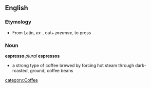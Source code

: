 ==English==
=== Etymology ===
*From Latin, ''ex''-, out+ ''premere'', to press
=== Noun ===
'''espresso''' ''plural'' '''espressos'''
* a strong type of coffee brewed by forcing hot steam through dark-roasted, ground, coffee beans

[[category:Coffee]]